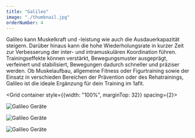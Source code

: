 ```yaml
---
title: "Galileo"
image: "./thumbnail.jpg"
orderNumber: 4
---
```



Galileo kann Muskelkraft und -leistung wie auch die Ausdauerkapazität steigern. Darüber hinaus kann die hohe
Wiederholungsrate in kurzer Zeit zur Verbesserung der inter- und intramuskulären Koordination führen.
Trainingseffekte können verstärkt, Bewegungsmuster ausgeprägt, verfeinert und stabilisiert, Bewegungen dadurch
schneller und präziser werden. Ob Muskelaufbau, allgemeine Fitness oder Figurtraining sowie der Einsatz in
verschieden Bereichen der Prävention oder des Rehatrainings, Galileo ist die ideale Ergänzung für dein Training im
1afit.

<Grid container style={{width: "100%", marginTop: 32}} spacing={2}>
  <Grid item xs={6} sm={4}>

![Galileo Geräte](./PT_w30trainer_2262_small.jpg)

  </Grid>
  <Grid item xs={6} sm={4}>

![Galileo Geräte](./PT_m30_3903.jpg)

  </Grid>
  <Grid item xs={6} sm={4}>

![Galileo Geräte](./GalileoFitChipPTBundle.jpg)

  </Grid>
</Grid>
